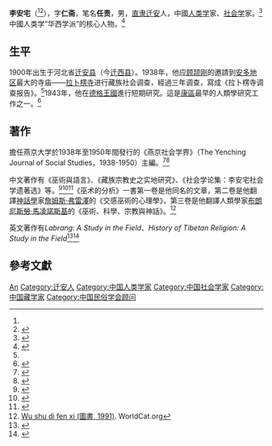 '''李安宅'''（{{bd|1900年||1985年|}}<ref name="胡鸿保"/><ref name="Nietupski2012">{{cite book| author=Paul Kocot Nietupski| title=Labrang Monastery: A Tibetan Buddhist Community on the Inner Asian Borderlands, 1709-1958| url=https://books.google.com/books?id=cHryv3kiwzoC&pg=PA43| date=2012-07-10| publisher=Lexington Books| isbn=978-0-7391-6445-7| pages=43| access-date=2018-07-16| archive-date=2020-11-09| archive-url=https://web.archive.org/web/20201109013005/https://books.google.com/books?id=cHryv3kiwzoC&pg=PA43| dead-url=no}}</ref>），字'''仁斋'''，笔名'''任责'''，男，[[直隶省|直隶]][[迁安|迁安]]人，中國[[人类学|人类学]]家、[[社会学|社会学]]家。<ref name="pku">{{cite web| url=http://www.shehui.pku.edu.cn/second/index.aspx?nodeid=20&page=ContentPage&contentid=358| title=李安宅| website=北京大学社会学系社会学人类学研究所|accessdate=2018-07-16| archive-date=2020-11-09| archive-url=https://web.archive.org/web/20201109013012/http://www.shehui.pku.edu.cn/second/index.aspx?nodeid=20&page=ContentPage&contentid=358| dead-url=no}}</ref>中國人类学“华西学派”的核心人物。<ref name="胡鸿保">{{cite web | url=http://www.cssn.cn/shx/shx_shxs/201611/t20161101_3259217.shtml | title=重识吴门两弟子：李安宅和瞿同祖 | date=2016-11-01| website=社会学视野网 | author=胡鸿保|accessdate=2018-07-16| archive-date=2020-11-09| archive-url=https://web.archive.org/web/20201109013006/http://www.cssn.cn/shx/shx_shxs/201611/t20161101_3259217.shtml | dead-url=no }}</ref>

== 生平 ==
1900年出生于河北省[[迁安县|迁安县]]（今[[迁西县|迁西县]]）。1938年，他应[[顾颉刚|顾颉刚]]的邀請到[[安多地区|安多地区]]最大的寺庙——[[拉卜楞寺|拉卜楞寺]]进行藏族社会调查，經過三年调查，寫成《拉卜楞寺调查报告》。<ref name="pku"/>1943年，他在[[德格土司|德格王國]]進行短期研究。這是[[康區|康區]]最早的人類學研究工作之一。<ref name="Thargyal2007">{{cite book|author=Rinzin Thargyal|title=Nomads of Eastern Tibet: Social Organization and Economy of a Pastoral Estate in the Kingdom of Dege|url=https://books.google.com/books?id=rbSDWi96t3sC&pg=PA7|year=2007|publisher=BRILL|isbn=90-04-15813-8|page=7|access-date=2018-07-16|archive-date=2020-11-09|archive-url=https://web.archive.org/web/20201109013006/https://books.google.com/books?id=rbSDWi96t3sC&pg=PA7|dead-url=no}}</ref>

== 著作 ==
擔任燕京大学於1938年至1950年間發行的《燕京社会学界》（The Yenching Journal of Social Studies，1938-1950）主編。<ref>{{cite web | url=https://book.douban.com/subject/5913952/ | title=燕京社会学界（The Yenching Journal of Social Studies, 1938-1950） | access-date=2021-01-29 | archive-date=2020-11-09 | archive-url=https://web.archive.org/web/20201109013012/https://book.douban.com/subject/5913952/ | dead-url=no }}</ref><ref name="李安宅吴其玉2011">{{cite book|editor1=李安宅|editor2=吴其玉|editor3=陈芳芝|title=《燕京社会学界》|url=https://books.google.com/books?id=kLn2ngEACAAJ|year=2011年|publisher=国家图书馆出版社|isbn=978-7-5013-3859-7|access-date=2018-07-16|archive-date=2020-11-09|archive-url=https://web.archive.org/web/20201109013008/https://books.google.com/books?id=kLn2ngEACAAJ|dead-url=no}}</ref>

中文著作有《巫術與語言》、《藏族宗教史之实地研究》、《社会学论集：李安宅社会学遗著选》等。<ref name="李安宅1988">{{cite book|author=李安宅|title=巫術與語言|url=https://books.google.com/books?id=FxvhAQAACAAJ|year=1988|publisher=上海文艺出版社|isbn=978-7-5321-0070-5|access-date=2018-07-16|archive-date=2020-11-09|archive-url=https://web.archive.org/web/20201109013008/https://books.google.com/books?id=FxvhAQAACAAJ|dead-url=no}}</ref><ref name="李安宅2015">{{cite book|author=李安宅|title=藏族宗教史之实地研究|url=https://books.google.com/books?id=NbOiAQAACAAJ|year=2015|publisher=商务印书馆|isbn=978-7-100-11712-8}}</ref><ref name="李安宅1991">{{cite book|author=李安宅|title=社会学论集：李安宅社会学遗著选|url=https://books.google.com/books?id=-vUlAAAACAAJ|year=1991|publisher=四川人民出版社|isbn=978-7-220-01114-6|access-date=2021-01-29|archive-date=2021-04-02|archive-url=https://web.archive.org/web/20210402162535/https://books.google.com/books?id=-vUlAAAACAAJ|dead-url=no}}</ref>《巫术的分析》一書第一卷是他同名的文章，第二卷是他翻譯[[神話學|神話學]]家[[詹姆斯·弗雷澤|詹姆斯·弗雷澤]]的《交感巫術的心理學》，第三卷是他翻譯人類學家[[布朗尼斯勞·馬凌諾斯基|布朗尼斯勞·馬凌諾斯基]]的《巫術、科學、宗教與神話》。<ref>[http://www.worldcat.org/title/wu-shu-di-fen-xi/oclc/34536528 Wu shu di fen xi (圖書, 1991)]. WorldCat.org</ref>

英文著作有''Labrang: A Study in the Field''、''History of Tibetan Religion: A Study in the Field''<ref name="Li1982">{{cite book|author=李安宅|editor=中根千枝 | editor-link=中根千枝 | script-title = ja:Labrang (拉卜楞・拉布郎) : 李安宅の調査報告| trans-title = ''Labrang: A Study in the Field'' |
series= 東洋文化研究所東洋学文献中心叢刊|volume=別輯5 | url=https://books.google.com/books?id=3BRxvgAACAAJ|year=1982年|location=東京|publisher=東京大學東洋文化研究所東洋学文献中心| oclc=1021019665}}</ref><ref>{{Cite book | title=''History of Tibetan Religion: A Study in the Field''| date=1994-01-01|author=Li An-che}}</ref>

==參考文獻==
{{Reflist}}

{{Navboxes
| title  = 李安宅在[[中国民俗学会|中国民俗学会]]的职务
| list1  =
{{中国民俗学会第一届理事会}}
}}

{{authority control}}
{{DEFAULTSORT:Li}}
[[Category:李姓|An]]
[[Category:迁安人|Category:迁安人]]
[[Category:中国人类学家|Category:中国人类学家]]
[[Category:中国社会学家|Category:中国社会学家]]
[[Category:中国藏学家|Category:中国藏学家]]
[[Category:中国民俗学会顾问|Category:中国民俗学会顾问]]